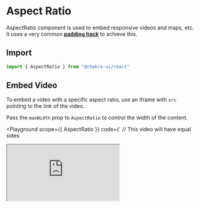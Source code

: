 

#  Aspect Ratio

AspectRatio component is used to embed responsive videos and maps, etc. It uses
a very common [**padding hack**](https://css-tricks.com/aspect-ratio-boxes/) to
achieve this.





## Import

```js
import { AspectRatio } from "@chakra-ui/react"
```

## Embed Video

To embed a video with a specific aspect ratio, use an iframe with `src` pointing
to the link of the video.

Pass the `maxWidth` prop to `AspectRatio` to control the width of the content.

<Playground
scope={{ AspectRatio }}
code={`
// This video will have equal sides
<AspectRatio maxW="560px" ratio={1}>
  <iframe
    title="naruto"
    src="https://www.youtube.com/embed/QhBnZ6NPOY0"
    allowFullScreen
  />
</AspectRatio>
`}
/>

### Embed Image

Here's how to embed an image that has a 4 by 3 aspect ratio.

<Playground
scope={{ AspectRatio, Image }}
code={`
<AspectRatio maxW="400px" ratio={4 / 3}>
  <Image src="https://bit.ly/naruto-sage" alt="naruto" objectFit="cover" />
</AspectRatio>
`}
/>

### Embed a map

Here's how to embed a responsive Google map using `AspectRatio`. To make the map
take up the entire width, we can ignore the `maxWidth` prop.

<Playground
scope={{ AspectRatio }}
code={`
<AspectRatio ratio={16 / 9}>
  <iframe
    src="https://www.google.com/maps/embed?pb=!1m18!1m12!1m3!1d3963.952912260219!2d3.375295414770757!3d6.5276316452784755!2m3!1f0!2f0!3f0!3m2!1i1024!2i768!4f13.1!3m3!1m2!1s0x103b8b2ae68280c1%3A0xdc9e87a367c3d9cb!2sLagos!5e0!3m2!1sen!2sng!4v1567723392506!5m2!1sen!2sng"
    alt="demo"
  />
</AspectRatio>
`}
/>